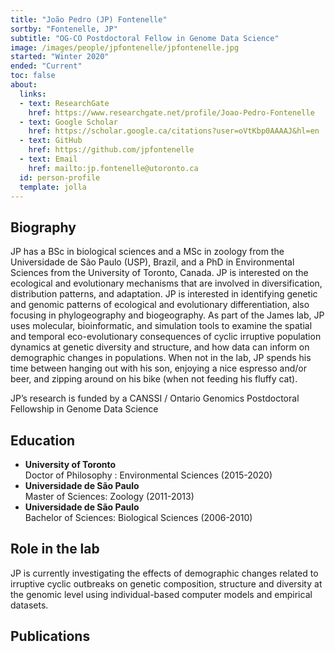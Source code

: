 ```yaml
---
title: "João Pedro (JP) Fontenelle"
sortby: "Fontenelle, JP"
subtitle: "OG-CO Postdoctoral Fellow in Genome Data Science"
image: /images/people/jpfontenelle/jpfontenelle.jpg
started: "Winter 2020"
ended: "Current"
toc: false
about:
  links:
  - text: ResearchGate
    href: https://www.researchgate.net/profile/Joao-Pedro-Fontenelle
  - text: Google Scholar
    href: https://scholar.google.ca/citations?user=oVtKbp0AAAAJ&hl=en
  - text: GitHub
    href: https://github.com/jpfontenelle
  - text: Email
    href: mailto:jp.fontenelle@utoronto.ca
  id: person-profile
  template: jolla
---
```


::: {#person-profile}

:::

## Biography

JP has a BSc in biological sciences and a MSc in zoology from the Universidade de São Paulo (USP), Brazil, and a PhD in Environmental Sciences from the University of Toronto, Canada. JP is interested on the ecological and evolutionary mechanisms that are involved in diversification, distribution patterns, and adaptation. JP is interested in identifying genetic and genomic patterns of ecological and evolutionary differentiation, also focusing in phylogeography and biogeography. As part of the James lab, JP uses molecular, bioinformatic, and simulation tools to examine the spatial and temporal eco-evolutionary consequences of cyclic irruptive population dynamics at genetic diversity and structure, and how data can inform on demographic changes in populations. When not in the lab, JP spends his time between hanging out with his son, enjoying a nice espresso and/or beer, and zipping around on his bike (when not feeding his fluffy cat). 

JP’s research is funded by a CANSSI / Ontario Genomics Postdoctoral Fellowship in Genome Data Science

## Education

-   **University of Toronto**<br /> Doctor of Philosophy : Environmental Sciences (2015-2020)
-   **Universidade de São Paulo**<br /> Master of Sciences: Zoology (2011-2013)
-   **Universidade de São Paulo**<br /> Bachelor of Sciences: Biological Sciences (2006-2010)

## Role in the lab

JP is currently investigating the effects of demographic changes related to irruptive cyclic outbreaks on genetic composition, structure and diversity at the genomic level using individual-based computer models and empirical datasets.

## Publications

